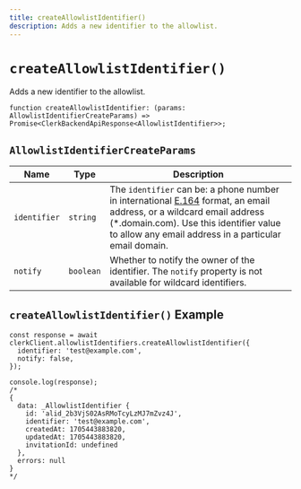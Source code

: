 ```yaml
---
title: createAllowlistIdentifier()
description: Adds a new identifier to the allowlist.
---
```


# `createAllowlistIdentifier()`

Adds a new identifier to the allowlist.

```tsx
function createAllowlistIdentifier: (params: AllowlistIdentifierCreateParams) => Promise<ClerkBackendApiResponse<AllowlistIdentifier>>;
```

## `AllowlistIdentifierCreateParams`

| Name | Type | Description |
| --- | --- | --- |
| `identifier` | `string` | The `identifier` can be: a phone number in international [E.164](https://en.wikipedia.org/wiki/E.164) format, an email address, or a wildcard email address (*.domain.com). Use this identifier value to allow any email address in a particular email domain. |
| `notify` | `boolean` | Whether to notify the owner of the identifier. The `notify` property is not available for wildcard identifiers. |

## `createAllowlistIdentifier()` Example

```tsx
const response = await clerkClient.allowlistIdentifiers.createAllowlistIdentifier({
  identifier: 'test@example.com',
  notify: false,
});

console.log(response);
/*
{
  data: _AllowlistIdentifier {
    id: 'alid_2b3VjS02AsRMoTcyLzMJ7mZvz4J',
    identifier: 'test@example.com',
    createdAt: 1705443883820,
    updatedAt: 1705443883820,
    invitationId: undefined
  },
  errors: null
}
*/
```
